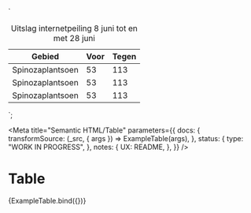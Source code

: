 <!--
@license EUPL-1.2
Copyright (c) 2021 Robbert Broersma
-->


<!-- Import component and component styles -->


<!-- Import Docs -->


<!--
Source of table:
https://www.utrecht.nl/wonen-en-leven/parkeren/ervaart-u-parkeeroverlast/spinozaplantsoen-invoeren-betaald-parkeren/
-->

  `<div class="utrecht-html">
<table lang="nl" summary="Overzicht van de stemmen voor en tegen het betaald parkeren.">
  <caption>Uitslag internetpeiling 8 juni tot en met 28 juni</caption>
  <thead>
    <tr>
      <th scope="col">Gebied</th>
      <th scope="col" class="numeric">Voor</th>
      <th scope="col" class="numeric">Tegen</th>
    </tr>
  </thead>
  <tbody>
    <tr>
      <td>Spinozaplantsoen</td>
      <td class="numeric">53</td>
      <td class="numeric">113</td>
    </tr>
      <tr>
      <td>Spinozaplantsoen</td>
      <td>53</td>
      <td>113</td>
    </tr>
      <tr>
      <td>Spinozaplantsoen</td>
      <td>53</td>
      <td>113</td>
    </tr>
  </tbody>
</table>
  </div>`;

<Meta
  title="Semantic HTML/Table"
  parameters={{
    docs: {
      transformSource: (_src, { args }) => ExampleTable(args),
    },
    status: {
      type: "WORK IN PROGRESS",
    },
    notes: {
      UX: README,
    },
  }}
/>

# Table

<Canvas>
  <Story name="Table">{ExampleTable.bind({})}</Story>
</Canvas>

<ArgsTable story="Table" />
